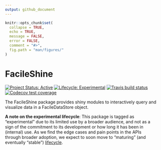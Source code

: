 ```yaml
---
output: github_document
---
```


<!-- README.md is generated from README.Rmd. Please edit that file -->

```r
knitr::opts_chunk$set(
  collapse = TRUE,
  echo = TRUE,
  message = FALSE,
  error = FALSE,
  comment = "#>",
  fig.path = "man/figures/"
)
```

# FacileShine

<!-- badges: start -->
[![Project Status: Active](https://www.repostatus.org/badges/latest/active.svg)](https://www.repostatus.org/#active)
[![Lifecycle: Experimental](https://img.shields.io/badge/lifecycle-experimental-orange.svg)](https://www.tidyverse.org/lifecycle/#experimental)
[![Travis build status](https://travis-ci.org/facileverse/FacileShine.svg?branch=master)](https://travis-ci.org/facileverse/FacileShine)
[![Codecov test coverage](https://codecov.io/gh/facileverse/FacileShine/branch/master/graph/badge.svg)](https://codecov.io/gh/facileverse/FacileShine?branch=master)
<!-- badges: end -->

The FacileShine package provides shiny modules to interactively query and
visualize data in a FacileDataStore object.

**A note on the experimental lifecycle**: This package is tagged as
"experimental" due to its limited use by a broader audience, and not as
a sign of the commitment to its development or how long it has been in
(internal) use. As we find the edge cases and pain points in the APIs through
broader adoption, we expect to soon move to "maturing" (and eventually "stable")
[lifecycle][lifecycle].

[lifecycle]: https://www.tidyverse.org/lifecycle/
